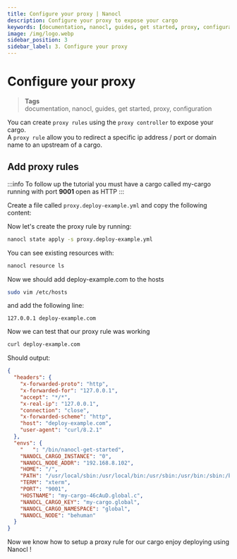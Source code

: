 ```yaml
---
title: Configure your proxy | Nanocl
description: Configure your proxy to expose your cargo
keywords: [documentation, nanocl, guides, get started, proxy, configuration]
image: /img/logo.webp
sidebar_position: 3
sidebar_label: 3. Configure your proxy
---
```



# Configure your proxy

> **Tags** <br />
> documentation, nanocl, guides, get started, proxy, configuration

You can create `proxy rules` using the `proxy controller` to expose your cargo. <br/>
A `proxy rule` allow you to redirect a specific ip address / port or domain name to an upstream of a cargo.


## Add proxy rules

:::info
To follow up the tutorial you must have a cargo called my-cargo running with port **9001** open as HTTP
:::

Create a file called `proxy.deploy-example.yml` and copy the following content:

<StatefileBlock example="get-started-proxy" />

Now let's create the proxy rule by running:

```sh
nanocl state apply -s proxy.deploy-example.yml
```

You can see existing resources with:

```sh
nanocl resource ls
```

Now we should add deploy-example.com to the hosts

```sh
sudo vim /etc/hosts
```

and add the following line:
```console
127.0.0.1 deploy-example.com
```

Now we can test that our proxy rule was working

```sh
curl deploy-example.com
```

Should output:

```json
{
  "headers": {
    "x-forwarded-proto": "http",
    "x-forwarded-for": "127.0.0.1",
    "accept": "*/*",
    "x-real-ip": "127.0.0.1",
    "connection": "close",
    "x-forwarded-scheme": "http",
    "host": "deploy-example.com",
    "user-agent": "curl/8.2.1"
  },
  "envs": {
    "   ": "/bin/nanocl-get-started",
    "NANOCL_CARGO_INSTANCE": "0",
    "NANOCL_NODE_ADDR": "192.168.8.102",
    "HOME": "/",
    "PATH": "/usr/local/sbin:/usr/local/bin:/usr/sbin:/usr/bin:/sbin:/bin",
    "TERM": "xterm",
    "PORT": "9001",
    "HOSTNAME": "my-cargo-46cAuD.global.c",
    "NANOCL_CARGO_KEY": "my-cargo.global",
    "NANOCL_CARGO_NAMESPACE": "global",
    "NANOCL_NODE": "behuman"
  }
}
```

Now we know how to setup a proxy rule for our cargo enjoy deploying using Nanocl !
